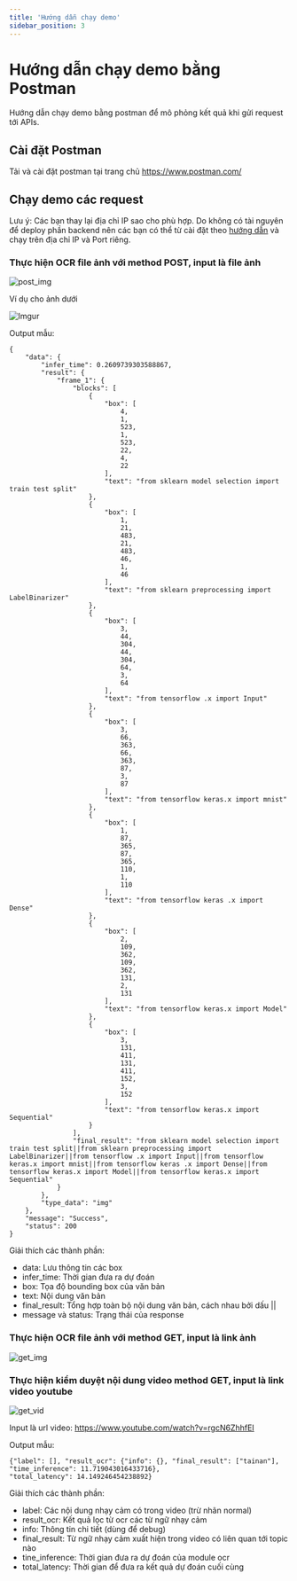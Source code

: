 ```yaml
---
title: 'Hướng dẫn chạy demo'
sidebar_position: 3
---
```


# Hướng dẫn chạy demo bằng Postman

Hướng dẫn chạy demo bằng postman để mô phỏng kết quả khi gửi request tới APIs.

## Cài đặt Postman

Tải và cài đặt postman tại trang chủ https://www.postman.com/

## Chạy demo các request

Lưu ý: Các bạn thay lại địa chỉ IP sao cho phù hợp. Do không có tài nguyên để deploy phần backend nên các bạn có thể từ cài đặt theo [hướng dẫn](/guides/installation) và chạy trên địa chỉ IP và Port riêng.

### Thực hiện OCR file ảnh với method POST, input là file ảnh

![post_img](https://imgur.com/MFo4JVi.png)

Ví dụ cho ảnh dưới

![Imgur](https://imgur.com/7Y0vEYq.png)

Output mẫu:

```
{
    "data": {
        "infer_time": 0.2609739303588867,
        "result": {
            "frame_1": {
                "blocks": [
                    {
                        "box": [
                            4,
                            1,
                            523,
                            1,
                            523,
                            22,
                            4,
                            22
                        ],
                        "text": "from sklearn model selection import train test split"
                    },
                    {
                        "box": [
                            1,
                            21,
                            483,
                            21,
                            483,
                            46,
                            1,
                            46
                        ],
                        "text": "from sklearn preprocessing import LabelBinarizer"
                    },
                    {
                        "box": [
                            3,
                            44,
                            304,
                            44,
                            304,
                            64,
                            3,
                            64
                        ],
                        "text": "from tensorflow .x import Input"
                    },
                    {
                        "box": [
                            3,
                            66,
                            363,
                            66,
                            363,
                            87,
                            3,
                            87
                        ],
                        "text": "from tensorflow keras.x import mnist"
                    },
                    {
                        "box": [
                            1,
                            87,
                            365,
                            87,
                            365,
                            110,
                            1,
                            110
                        ],
                        "text": "from tensorflow keras .x import Dense"
                    },
                    {
                        "box": [
                            2,
                            109,
                            362,
                            109,
                            362,
                            131,
                            2,
                            131
                        ],
                        "text": "from tensorflow keras.x import Model"
                    },
                    {
                        "box": [
                            3,
                            131,
                            411,
                            131,
                            411,
                            152,
                            3,
                            152
                        ],
                        "text": "from tensorflow keras.x import Sequential"
                    }
                ],
                "final_result": "from sklearn model selection import train test split||from sklearn preprocessing import LabelBinarizer||from tensorflow .x import Input||from tensorflow keras.x import mnist||from tensorflow keras .x import Dense||from tensorflow keras.x import Model||from tensorflow keras.x import Sequential"
            }
        },
        "type_data": "img"
    },
    "message": "Success",
    "status": 200
}
```

Giải thích các thành phần:

- data: Lưu thông tin các box
- infer_time: Thời gian đưa ra dự đoán
- box: Tọa độ bounding box của văn bản
- text: Nội dung văn bản
- final_result: Tổng hợp toàn bộ nội dung văn bản, cách nhau bởi dấu ||
- message và status: Trạng thái của response

### Thực hiện OCR file ảnh với method GET, input là link ảnh

![get_img](https://imgur.com/PDrAwrt.png)

### Thực hiện kiểm duyệt nội dung video method GET, input là link video youtube

![get_vid](https://imgur.com/NP4xaSx.png)

Input là url video: https://www.youtube.com/watch?v=rgcN6ZhhfEI

Output mẫu:

```
{"label": [], "result_ocr": {"info": {}, "final_result": ["tainan"], "time_inference": 11.719043016433716},
"total_latency": 14.149246454238892}
```

Giải thích các thành phần:

- label: Các nội dung nhạy cảm có trong video (trừ nhãn normal)
- result_ocr: Kết quả lọc từ ocr các từ ngữ nhạy cảm
- info: Thông tin chi tiết (dùng để debug)
- final_result: Từ ngữ nhạy cảm xuất hiện trong video có liên quan tới topic nào
- tine_inference: Thời gian đưa ra dự đoán của module ocr
- total_latency: Thời gian để đưa ra kết quả dự đoán cuối cùng
